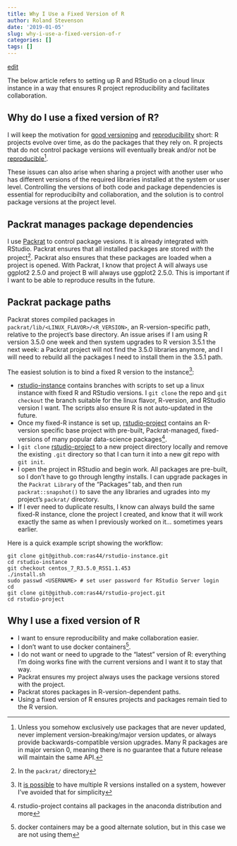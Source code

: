 ```yaml
---
title: Why I Use a Fixed Version of R
author: Roland Stevenson
date: '2019-01-05'
slug: why-i-use-a-fixed-version-of-r
categories: []
tags: []
---
```


[edit](https://github.com/ras44/blog/edit/master/content/post/2019-01-05-why-i-use-a-fixed-version-of-r.Rmd)

The below article refers to setting up R and RStudio on a cloud linux instance in a way that ensures R project reproducibility and facilitates collaboration.

## Why do I use a fixed version of R?

I will keep the motivation for [good versioning](https://semver.org/) and [reproducibility](http://adv-r.had.co.nz/Reproducibility.html) short:  R projects evolve over time, as do the packages that they rely on.  R projects that do not control package versions will eventually break and/or not be [reproducible](https://en.wikipedia.org/wiki/Replication_crisis)[^1].

These issues can also arise when sharing a project with another user who has different versions of the required libraries installed at the system or user level. Controlling the versions of both code and package dependencies is essential for reproducibilty and collaboration, and the solution is to control package versions at the project level.

## Packrat manages package dependencies

I use [Packrat](https://rstudio.github.io/packrat/) to control package vesions.  It is already integrated with RStudio.  Packrat ensures that all installed packages are stored *with* the project[^2].  Packrat also ensures that these packages are loaded when a project is opened.  With Packrat, I know that project A will always use ggplot2 2.5.0 and project B will always use ggplot2 2.5.0.  This is important if I want to be able to reproduce results in the future.

## Packrat package paths

Packrat stores compiled packages in `packrat/lib/<LINUX_FLAVOR>/<R_VERSION>`, an R-version-specific path, relative to the project's base directory.  An issue arises if I am using R version 3.5.0 one week and then system upgrades to R version 3.5.1 the next week: a Packrat project will not find the 3.5.0 libraries anymore, and I will need to rebuild all the packages I need to install them in the 3.5.1 path.

The easiest solution is to bind a fixed R version to the instance[^5]:

* [rstudio-instance](https://github.com/ras44/rstudio-instance) contains branches with scripts to set up a linux instance with fixed R and RStudio versions.  I `git clone` the repo and `git checkout` the branch suitable for the linux flavor, R-version, and RStudio version I want.  The scripts also ensure R is not auto-updated in the future.
* Once my fixed-R instance is set up, [rstudio-project](https://github.com/ras44/rstudio-project) contains an R-version specific base project with pre-built, Packrat-managed, fixed-versions of many popular data-science packages[^3].
* I `git clone` [rstudio-project](https://github.com/ras44/rstudio-project) to a new project directory locally and remove the existing `.git` directory so that I can turn it into a new git repo with `git init`.
* I open the project in RStudio and begin work.  All packages are pre-built, so I don't have to go through lengthy installs.  I can upgrade packages in the `Packrat Library` of the "Packages" tab, and then run `packrat::snapshot()` to save the any libraries and ugrades into my project's `packrat/` directory.
* If I ever need to duplicate results, I know can always build the same fixed-R instance, clone the project I created, and know that it will work exactly the same as when I previously worked on it... sometimes years earlier.

Here is a quick example script showing the workflow:
```
git clone git@github.com:ras44/rstudio-instance.git
cd rstudio-instance
git checkout centos_7_R3.5.0_RSS1.1.453
./install.sh
sudo passwd <USERNAME> # set user password for RStudio Server login
cd
git clone git@github.com:ras44/rstudio-project.git
cd rstudio-project
```



## Why I use a fixed version of R
* I want to ensure reproducibility and make collaboration easier.
* I don't want to use docker containers[^4].
* I do not want or need to upgrade to the "latest" version of R: everything I'm doing works fine with the current versions and I want it to stay that way.
* Packrat ensures my project always uses the package versions stored with the project.
* Packrat stores packages in R-version-dependent paths.
* Using a fixed version of R ensures projects and packages remain tied to the R version.




[^1]: Unless you somehow exclusively use packages that are never updated, never implement version-breaking/major version updates, or always provide backwards-compatible version upgrades.  Many R packages are in major version 0, meaning there is no guarantee that a future release will maintain the same API.
[^2]: In the  `packrat/` directory
[^3]: rstudio-project contains all packages in the anaconda distribution and more
[^4]: docker containers may be a good alternate solution, but in this case we are not using them
[^5]: It [is possible](https://support.rstudio.com/hc/en-us/articles/215488098-Installing-multiple-versions-of-R-on-Linux) to have multiple R versions installed on a system, however I've avoided that for simplicity